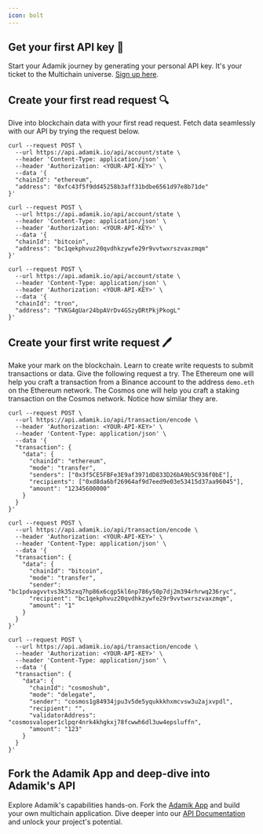 ```yaml
---
icon: bolt
---
```


## Get your first API key 🔑

Start your Adamik journey by generating your personal API key. It's your ticket to the Multichain universe.
[Sign up here](https://dashboard.adamik.io).

## Create your first read request 🔍

Dive into blockchain data with your first read request. Fetch data seamlessly with our API by trying the request below.

<CodeGroup>

```cURL Get Balance Ethereum {6-7}
curl --request POST \
  --url https://api.adamik.io/api/account/state \
  --header 'Content-Type: application/json' \
  --header 'Authorization: <YOUR-API-KEY>' \
  --data '{
  "chainId": "ethereum",
  "address": "0xfc43f5f9dd45258b3aff31bdbe6561d97e8b71de"
}'
```

```cURL Get Balance Bitcoin {6-7}
curl --request POST \
  --url https://api.adamik.io/api/account/state \
  --header 'Content-Type: application/json' \
  --header 'Authorization: <YOUR-API-KEY>' \
  --data '{
  "chainId": "bitcoin",
  "address": "bc1qekphvuz20qvdhkzywfe29r9vvtwxrszvaxzmqm"
}'
```

```cURL Get Balance Tron {6-7}
curl --request POST \
  --url https://api.adamik.io/api/account/state \
  --header 'Content-Type: application/json' \
  --header 'Authorization: <YOUR-API-KEY>' \
  --data '{
  "chainId": "tron",
  "address": "TVKG4gUar24bpAVrDv4GSzyDRtPkjPkogL"
}'
```

</CodeGroup>

## Create your first write request 🖊️

Make your mark on the blockchain. Learn to create write requests to submit transactions or data. Give the following request a try.
The Ethereum one will help you craft a transaction from a Binance account to the address `demo.eth` on the Ethereum network.
The Cosmos one will help you craft a staking transaction on the Cosmos network. Notice how similar they are.

<CodeGroup>

```cURL Transfer Ethereum {8-9, 12}
curl --request POST \
  --url https://api.adamik.io/api/transaction/encode \
  --header 'Authorization: <YOUR-API-KEY>' \
  --header 'Content-Type: application/json' \
  --data '{
  "transaction": {
    "data": {
      "chainId": "ethereum",
      "mode": "transfer",
      "senders": ["0x3f5CE5FBFe3E9af3971dD833D26bA9b5C936f0bE"],
      "recipients": ["0xd8da6bf26964af9d7eed9e03e53415d37aa96045"],
      "amount": "12345600000"
    }
  }
}'
```

```cURL Transfer Bitcoin {8-9, 12}
curl --request POST \
  --url https://api.adamik.io/api/transaction/encode \
  --header 'Authorization: <YOUR-API-KEY>' \
  --header 'Content-Type: application/json' \
  --data '{
  "transaction": {
    "data": {
      "chainId": "bitcoin",
      "mode": "transfer",
      "sender": "bc1pdvagvvtvs3k35zxq7hp86x6cgp5kl6np786y50p7dj2m394rhrwq236ryc",
      "recipient": "bc1qekphvuz20qvdhkzywfe29r9vvtwxrszvaxzmqm",
      "amount": "1"
    }
  }
}'
```

```cURL Delegate Cosmos {8-9, 12-13}
curl --request POST \
  --url https://api.adamik.io/api/transaction/encode \
  --header 'Authorization: <YOUR-API-KEY>' \
  --header 'Content-Type: application/json' \
  --data '{
  "transaction": {
    "data": {
      "chainId": "cosmoshub",
      "mode": "delegate",
      "sender": "cosmos1g84934jpu3v5de5yqukkkhxmcvsw3u2ajxvpdl",
      "recipient": "",
      "validatorAddress": "cosmosvaloper1clpqr4nrk4khgkxj78fcwwh6dl3uw4epsluffn",
      "amount": "123"
    }
  }
}'
```

</CodeGroup>

## Fork the Adamik App and deep-dive into Adamik's API

Explore Adamik's capabilities hands-on. Fork the [Adamik App](https://github.com/AdamikHQ/adamik-app) and build your own multichain application.
Dive deeper into our [API Documentation](../api-reference/introduction) and unlock your project's potential.
